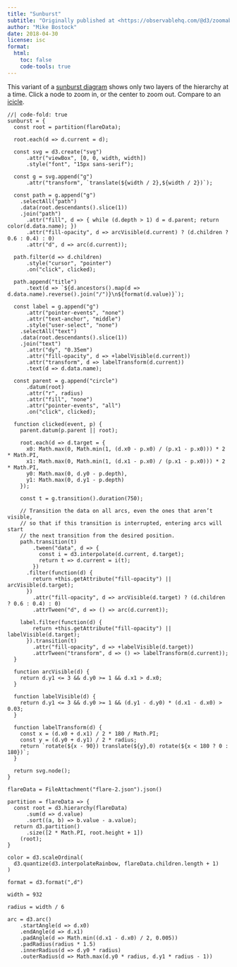 ```yaml
---
title: "Sunburst"
subtitle: "Originally published at <https://observablehq.com/@d3/zoomable-sunburst>"
author: "Mike Bostock"
date: 2018-04-30
license: isc
format: 
  html:
    toc: false
    code-tools: true
---
```


This variant of a [sunburst diagram](https://observablehq.com/@d3/sunburst) shows only two layers of the hierarchy at a time. Click a node to zoom in, or the center to zoom out. Compare to an [icicle](https://observablehq.com/@d3/zoomable-icicle).

```ojs
//| code-fold: true
sunburst = {
  const root = partition(flareData);

  root.each(d => d.current = d);

  const svg = d3.create("svg")
      .attr("viewBox", [0, 0, width, width])
      .style("font", "15px sans-serif");

  const g = svg.append("g")
      .attr("transform", `translate(${width / 2},${width / 2})`);

  const path = g.append("g")
    .selectAll("path")
    .data(root.descendants().slice(1))
    .join("path")
      .attr("fill", d => { while (d.depth > 1) d = d.parent; return color(d.data.name); })
      .attr("fill-opacity", d => arcVisible(d.current) ? (d.children ? 0.6 : 0.4) : 0)
      .attr("d", d => arc(d.current));

  path.filter(d => d.children)
      .style("cursor", "pointer")
      .on("click", clicked);

  path.append("title")
      .text(d => `${d.ancestors().map(d => d.data.name).reverse().join("/")}\n${format(d.value)}`);

  const label = g.append("g")
      .attr("pointer-events", "none")
      .attr("text-anchor", "middle")
      .style("user-select", "none")
    .selectAll("text")
    .data(root.descendants().slice(1))
    .join("text")
      .attr("dy", "0.35em")
      .attr("fill-opacity", d => +labelVisible(d.current))
      .attr("transform", d => labelTransform(d.current))
      .text(d => d.data.name);

  const parent = g.append("circle")
      .datum(root)
      .attr("r", radius)
      .attr("fill", "none")
      .attr("pointer-events", "all")
      .on("click", clicked);

  function clicked(event, p) {
    parent.datum(p.parent || root);

    root.each(d => d.target = {
      x0: Math.max(0, Math.min(1, (d.x0 - p.x0) / (p.x1 - p.x0))) * 2 * Math.PI,
      x1: Math.max(0, Math.min(1, (d.x1 - p.x0) / (p.x1 - p.x0))) * 2 * Math.PI,
      y0: Math.max(0, d.y0 - p.depth),
      y1: Math.max(0, d.y1 - p.depth)
    });

    const t = g.transition().duration(750);

    // Transition the data on all arcs, even the ones that aren’t visible,
    // so that if this transition is interrupted, entering arcs will start
    // the next transition from the desired position.
    path.transition(t)
        .tween("data", d => {
          const i = d3.interpolate(d.current, d.target);
          return t => d.current = i(t);
        })
      .filter(function(d) {
        return +this.getAttribute("fill-opacity") || arcVisible(d.target);
      })
        .attr("fill-opacity", d => arcVisible(d.target) ? (d.children ? 0.6 : 0.4) : 0)
        .attrTween("d", d => () => arc(d.current));

    label.filter(function(d) {
        return +this.getAttribute("fill-opacity") || labelVisible(d.target);
      }).transition(t)
        .attr("fill-opacity", d => +labelVisible(d.target))
        .attrTween("transform", d => () => labelTransform(d.current));
  }
  
  function arcVisible(d) {
    return d.y1 <= 3 && d.y0 >= 1 && d.x1 > d.x0;
  }

  function labelVisible(d) {
    return d.y1 <= 3 && d.y0 >= 1 && (d.y1 - d.y0) * (d.x1 - d.x0) > 0.03;
  }

  function labelTransform(d) {
    const x = (d.x0 + d.x1) / 2 * 180 / Math.PI;
    const y = (d.y0 + d.y1) / 2 * radius;
    return `rotate(${x - 90}) translate(${y},0) rotate(${x < 180 ? 0 : 180})`;
  }

  return svg.node();
}
```

```ojs
flareData = FileAttachment("flare-2.json").json()

partition = flareData => {
  const root = d3.hierarchy(flareData)
      .sum(d => d.value)
      .sort((a, b) => b.value - a.value);
  return d3.partition()
      .size([2 * Math.PI, root.height + 1])
    (root);
}

color = d3.scaleOrdinal(
  d3.quantize(d3.interpolateRainbow, flareData.children.length + 1)
)

format = d3.format(",d")

width = 932

radius = width / 6

arc = d3.arc()
    .startAngle(d => d.x0)
    .endAngle(d => d.x1)
    .padAngle(d => Math.min((d.x1 - d.x0) / 2, 0.005))
    .padRadius(radius * 1.5)
    .innerRadius(d => d.y0 * radius)
    .outerRadius(d => Math.max(d.y0 * radius, d.y1 * radius - 1))
```

